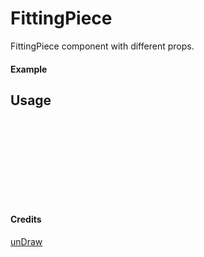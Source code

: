 
<Meta of={FittingPiece} title="unDraw/FittingPiece" />

# FittingPiece

FittingPiece component with different props.

#### Example

<Canvas of={FittingPiece.Primary} />

## Usage

```ts
import { FittingPiece } from "yadl-ui";

const Example = () => {
  return (
      <FittingPiece />
  );
};

export default Example;
```

#### Credits
[unDraw](https://undraw.co/illustrations)
